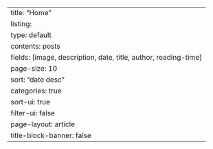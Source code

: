 ---
title: "Home"
listing:
  type: default
  contents: posts
  fields: [image, description, date, title, author, reading-time]
  page-size: 10
  sort: "date desc"
  categories: true
  sort-ui: true
  filter-ui: false
page-layout: article
title-block-banner: false
---